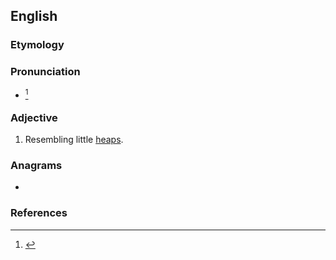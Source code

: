 ==English==

===Etymology===
{{etyl|la|en}}

===Pronunciation===
* {{IPA|/əˈsɝvjəˌlin/|/əˈsɝvjəˌlaɪn/|lang=en}}<ref>{{R:Dictionary.com}}</ref>

===Adjective===
{{en-adj|-}}

# Resembling little [[heap]]s.

===Anagrams===
* {{l|en|avirulence}}

===References===
<references/>